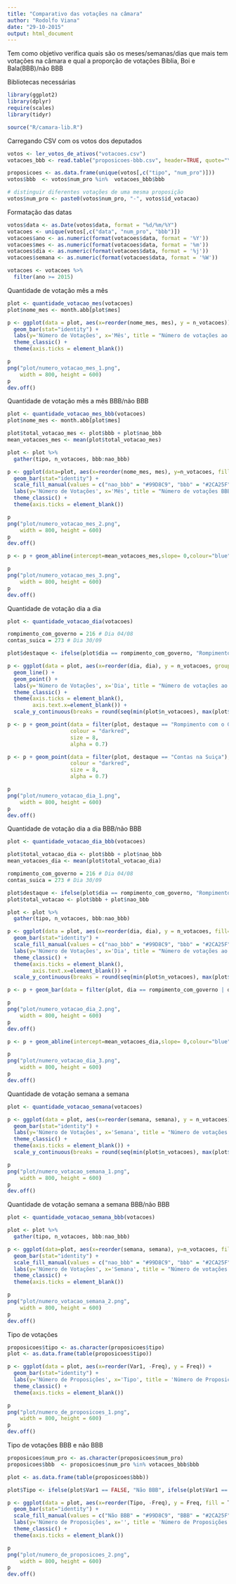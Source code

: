 ```yaml
---
title: "Comparativo das votações na câmara"
author: "Rodolfo Viana"
date: "29-10-2015"
output: html_document
---
```


Tem como objetivo verifica quais são os meses/semanas/dias que mais tem votações na câmara e qual a proporção de votações Bíblia, Boi e Bala(BBB)/não BBB

Bibliotecas necessárias 

```r
library(ggplot2)
library(dplyr)
require(scales)
library(tidyr)

source("R/camara-lib.R")
```

Carregando CSV com os votos dos deputados

```r
votos <- ler_votos_de_ativos("votacoes.csv")
votacoes_bbb <- read.table("proposicoes-bbb.csv", header=TRUE, quote="\"")

proposicoes <- as.data.frame(unique(votos[,c("tipo", "num_pro")]))
votos$bbb  <- votos$num_pro %in%  votacoes_bbb$bbb

# distinguir diferentes votações de uma mesma proposição
votos$num_pro <- paste0(votos$num_pro, "-", votos$id_votacao)
```

Formatação das datas

```r
votos$data <- as.Date(votos$data, format = "%d/%m/%Y")
votacoes <- unique(votos[,c("data", "num_pro", "bbb")])
votacoes$ano <- as.numeric(format(votacoes$data, format = '%Y'))
votacoes$mes <- as.numeric(format(votacoes$data, format = '%m'))
votacoes$dia <- as.numeric(format(votacoes$data, format = '%j'))
votacoes$semana <- as.numeric(format(votacoes$data, format = '%W'))

votacoes <- votacoes %>%
  filter(ano >= 2015)
```

Quantidade de votação mês a mês

```r
plot <- quantidade_votacao_mes(votacoes)
plot$nome_mes <- month.abb[plot$mes]

p <- ggplot(data = plot, aes(x=reorder(nome_mes, mes), y = n_votacoes)) + 
  geom_bar(stat="identity") + 
  labs(y='Número de Votações', x='Mês', title = "Número de votações ao mês") + 
  theme_classic() + 
  theme(axis.ticks = element_blank())

p
png("plot/numero_votacao_mes_1.png", 
    width = 800, height = 600)
p
dev.off()
```

Quantidade de votação mês a mês BBB/não BBB

```r
plot <- quantidade_votacao_mes_bbb(votacoes)
plot$nome_mes <- month.abb[plot$mes]

plot$total_votacao_mes <- plot$bbb + plot$nao_bbb
mean_votacoes_mes <- mean(plot$total_votacao_mes)

plot <- plot %>%
  gather(tipo, n_votacoes, bbb:nao_bbb)

p <- ggplot(data=plot, aes(x=reorder(nome_mes, mes), y=n_votacoes, fill=tipo)) + 
  geom_bar(stat="identity") + 
  scale_fill_manual(values = c("nao_bbb" = "#99D8C9", "bbb" = "#2CA25F")) +
  labs(y='Número de Votações', x='Mês', title = "Número de votações BBB/não BBB ao mês") + 
  theme_classic() + 
  theme(axis.ticks = element_blank())

p
png("plot/numero_votacao_mes_2.png", 
    width = 800, height = 600)
p
dev.off()

p <- p + geom_abline(intercept=mean_votacoes_mes,slope= 0,colour="blue")

p
png("plot/numero_votacao_mes_3.png", 
    width = 800, height = 600)
p
dev.off()
```

Quantidade de votação dia a dia

```r
plot <- quantidade_votacao_dia(votacoes)

rompimento_com_governo = 216 # Dia 04/08 
contas_suica = 273 # Dia 30/09

plot$destaque <- ifelse(plot$dia == rompimento_com_governo, "Rompimento com o Governo", ifelse(plot$dia == contas_suica, "Contas na Suiça", ""))

p <- ggplot(data = plot, aes(x=reorder(dia, dia), y = n_votacoes, group=1)) + 
  geom_line() +
  geom_point() + 
  labs(y='Número de Votações', x='Dia', title = "Número de votações ao dia") + 
  theme_classic() + 
  theme(axis.ticks = element_blank(),
        axis.text.x=element_blank()) +
  scale_y_continuous(breaks = round(seq(min(plot$n_votacoes), max(plot$n_votacoes), by = 1),))

p <- p + geom_point(data = filter(plot, destaque == "Rompimento com o Governo"), 
                    colour = "darkred", 
                    size = 8, 
                    alpha = 0.7)

p <- p + geom_point(data = filter(plot, destaque == "Contas na Suiça"), 
                    colour = "darkred", 
                    size = 8, 
                    alpha = 0.7)

p
png("plot/numero_votacao_dia_1.png", 
    width = 800, height = 600)
p
dev.off()
```

Quantidade de votação dia a dia BBB/não BBB

```r
plot <- quantidade_votacao_dia_bbb(votacoes)

plot$total_votacao_dia <- plot$bbb + plot$nao_bbb
mean_votacoes_dia <- mean(plot$total_votacao_dia)

rompimento_com_governo = 216 # Dia 04/08 
contas_suica = 273 # Dia 30/09

plot$destaque <- ifelse(plot$dia == rompimento_com_governo, "Rompimento com o Governo", ifelse(plot$dia == contas_suica, "Contas na Suiça", ""))
plot$total_votacao <- plot$bbb + plot$nao_bbb

plot <- plot %>%
  gather(tipo, n_votacoes, bbb:nao_bbb)

p <- ggplot(data = plot, aes(x=reorder(dia, dia), y = n_votacoes, fill=tipo)) + 
  geom_bar(stat="identity") +
  scale_fill_manual(values = c("nao_bbb" = "#99D8C9", "bbb" = "#2CA25F")) +
  labs(y='Número de Votações', x='Dia', title = "Número de votações ao dia") + 
  theme_classic() + 
  theme(axis.ticks = element_blank(),
        axis.text.x=element_blank()) +
  scale_y_continuous(breaks = round(seq(min(plot$n_votacoes), max(plot$n_votacoes), by = 1),))

p <- p + geom_bar(data = filter(plot, dia == rompimento_com_governo | dia == contas_suica), stat="identity", colour="red") + guides(fill=FALSE)

p
png("plot/numero_votacao_dia_2.png", 
    width = 800, height = 600)
p
dev.off()

p <- p + geom_abline(intercept=mean_votacoes_dia,slope= 0,colour="blue")

p
png("plot/numero_votacao_dia_3.png", 
    width = 800, height = 600)
p
dev.off()
```

Quantidade de votação semana a semana

```r
plot <- quantidade_votacao_semana(votacoes)

p <- ggplot(data = plot, aes(x=reorder(semana, semana), y = n_votacoes)) + 
  geom_bar(stat="identity") + 
  labs(y='Número de Votações', x='Semana', title = "Número de votações na semana") + 
  theme_classic() + 
  theme(axis.ticks = element_blank()) +
  scale_y_continuous(breaks = round(seq(min(plot$n_votacoes), max(plot$n_votacoes), by = 1),))

p
png("plot/numero_votacao_semana_1.png", 
    width = 800, height = 600)
p
dev.off()
```

Quantidade de votação semana a semana BBB/não BBB

```r
plot <- quantidade_votacao_semana_bbb(votacoes)

plot <- plot %>%
  gather(tipo, n_votacoes, bbb:nao_bbb)

p <- ggplot(data=plot, aes(x=reorder(semana, semana), y=n_votacoes, fill=tipo)) + 
  geom_bar(stat="identity") +
  scale_fill_manual(values = c("nao_bbb" = "#99D8C9", "bbb" = "#2CA25F")) +
  labs(y='Número de Votações', x='Semana', title = "Número de votações BBB/não BBB na semana") + 
  theme_classic() + 
  theme(axis.ticks = element_blank()) 

p
png("plot/numero_votacao_semana_2.png", 
    width = 800, height = 600)
p
dev.off()
```

Tipo de votações 

```r
proposicoes$tipo <- as.character(proposicoes$tipo)
plot <- as.data.frame(table(proposicoes$tipo))

p <- ggplot(data = plot, aes(x=reorder(Var1, -Freq), y = Freq)) + 
  geom_bar(stat="identity") + 
  labs(y='Número de Proposições', x='Tipo', title = 'Número de Proposições Votadas') + 
  theme_classic() + 
  theme(axis.ticks = element_blank())

p
png("plot/numero_de_proposicoes_1.png", 
    width = 800, height = 600)
p
dev.off()
```

Tipo de votações BBB e não BBB

```r
proposicoes$num_pro <- as.character(proposicoes$num_pro)
proposicoes$bbb  <- proposicoes$num_pro %in% votacoes_bbb$bbb

plot <- as.data.frame(table(proposicoes$bbb))

plot$Tipo <- ifelse(plot$Var1 == FALSE, "Não BBB", ifelse(plot$Var1 == TRUE, "BBB", ""))

p <- ggplot(data = plot, aes(x=reorder(Tipo, -Freq), y = Freq, fill = Tipo)) + 
  geom_bar(stat="identity") + 
  scale_fill_manual(values = c("Não BBB" = "#99D8C9", "BBB" = "#2CA25F")) +
  labs(y='Número de Proposições', x='', title = 'Número de Proposições BBB') + 
  theme_classic() + 
  theme(axis.ticks = element_blank())

p
png("plot/numero_de_proposicoes_2.png", 
    width = 800, height = 600)
p
dev.off()
```
